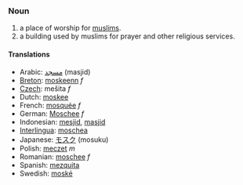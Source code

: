 === Noun ===
#a place of worship for [[muslims]].
#a building used by muslims for prayer and other religious services.

==== Translations ====
*Arabic: [[مسجد]] (masjid)
*[[Breton]]: [[moskeenn]] ''f''
*[[Czech]]: mešita ''f''
*Dutch: [[moskee]]
*French: [[mosquée]] ''f''
*German: [[Moschee]] ''f''
*Indonesian: [[mesjid]],  [[masjid]]
*[[Interlingua]]: [[moschea]]
*Japanese: [[モスク]] (mosuku)
*Polish: [[meczet]] ''m''
*Romanian: [[moschee]] ''f''
*Spanish: [[mezquita]]
*Swedish: [[moské]]